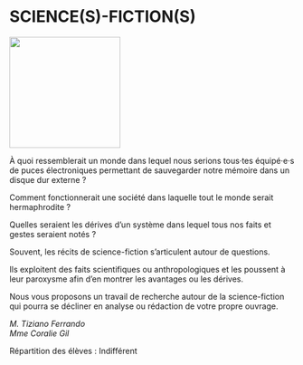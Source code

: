 # SCIENCE(S)-FICTION(S)

::: {.center data-latex=""}
![](images/science-s-fiction-s.jpg){height=14em}
:::

À quoi ressemblerait un monde dans lequel nous serions tous·tes
équipé·e·s de puces électroniques permettant de sauvegarder notre
mémoire dans un disque dur externe&nbsp;?

Comment fonctionnerait une société dans laquelle tout le monde serait
hermaphrodite&nbsp;?

Quelles seraient les dérives d'un système dans lequel tous nos faits et
gestes seraient notés&nbsp;?

Souvent, les récits de science-fiction s'articulent autour de questions.

Ils exploitent des faits scientifiques ou anthropologiques et les
poussent à leur paroxysme afin d'en montrer les avantages ou les
dérives.

Nous vous proposons un travail de recherche autour de la science-fiction
qui pourra se décliner en analyse ou rédaction de votre propre ouvrage. 

::: {.signature data-latex=""}
_M. Tiziano Ferrando_  
_Mme Coralie Gil_  
:::
Répartition des élèves : Indifférent